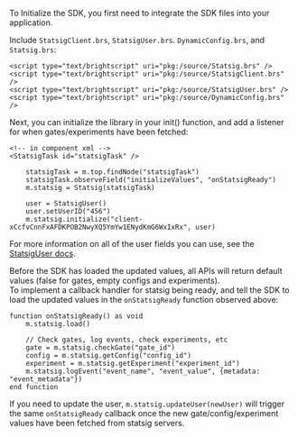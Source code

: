 To Initialize the SDK, you first need to integrate the SDK files into your application.

Include `StatsigClient.brs`, `StatsigUser.brs`. `DynamicConfig.brs`, and `Statsig.brs`:

```
<script type="text/brightscript" uri="pkg:/source/Statsig.brs" />
<script type="text/brightscript" uri="pkg:/source/StatsigClient.brs" />
<script type="text/brightscript" uri="pkg:/source/StatsigUser.brs" />
<script type="text/brightscript" uri="pkg:/source/DynamicConfig.brs" />
```

Next, you can initialize the library in your init() function, and add a listener for when gates/experiments have been fetched:

```
<!-- in component xml -->
<StatsigTask id="statsigTask" />
```

```
    statsigTask = m.top.findNode("statsigTask")
    statsigTask.observeField("initializeValues", "onStatsigReady")
    m.statsig = Statsig(statsigTask)

    user = StatsigUser()
    user.setUserID("456")
    m.statsig.initialize("client-xCcfvCnnFxAFDKPOB2NwyXQ5YmYw1ENydKmG6WxIxRx", user)
```

For more information on all of the user fields you can use, see the [StatsigUser docs](/client/concepts/user).

Before the SDK has loaded the updated values, all APIs will return default values (false for gates, empty configs and experiments).  
To implement a callback handler for statsig being ready, and tell the SDK to load the updated values in the `onStatsigReady` function observed above:

```
function onStatsigReady() as void
    m.statsig.load()

    // Check gates, log events, check experiments, etc
    gate = m.statsig.checkGate("gate_id")
    config = m.statsig.getConfig("config_id")
    experiment = m.statsig.getExperiment("experiment_id")
    m.statsig.logEvent("event_name", "event_value", {metadata: "event_metadata"})
end function
```

If you need to update the user, `m.statsig.updateUser(newUser)` will trigger the same `onStatsigReady` callback once the new gate/config/experiment values have been fetched from statsig servers.
